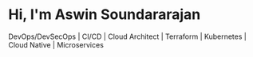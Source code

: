 # Hi, I'm Aswin Soundararajan

DevOps/DevSecOps | CI/CD | Cloud Architect | Terraform | Kubernetes | Cloud Native | Microservices 
